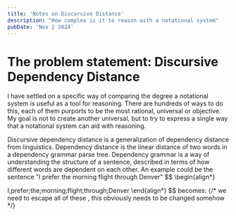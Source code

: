 ```yaml
---
title: 'Notes on Discursive Distance'
description: "How complex is it to reason with a notational system"
pubDate: 'Nov 2 2024'
---
```


# The problem statement: Discursive Dependency Distance

I have settled on a specific way of comparing the degree a notational system is useful as a tool for reasoning. There are hundreds of ways to do this, each of them purports to be the most rational, universal or objective. My goal is not to create another universal, but to try to express a single way that a notational system can aid with reasoning. 

Discursive dependency distance is a generalization of dependency distance from linguistics. Dependency distance is the linear distance of two words in a dependency grammar parse tree. Dependency grammar is a way of understanding the structure of a sentence, described in terms of how different words are dependent on each other. An example could be the sentence "I prefer the morning flight through Denver" 
$$
\begin{align*}

I\;prefer\;the\;morning\;flight\;through\;Denver
\end{align*}
$$
becomes:
{/* we need to escape all of these \, this obviously needs to be changed somehow */}
<script type="text/tikz">{` 
 \\begin{tikzcd}
    A \\arrow[r, "\\phi"] \\arrow[d, red]
      & B \\arrow[d, "\\psi" red] \\\\
    C \\arrow[r, red, "\\eta" blue]
      & |[blue, rotate=-15]| D
  \\end{tikzcd}`}
</script>

<Johnson client:only="react"/>
